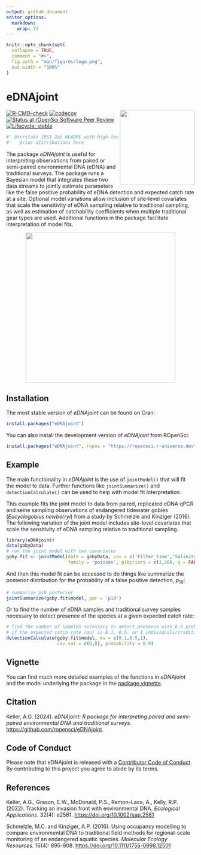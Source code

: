 ```yaml
---
output: github_document
editor_options: 
  markdown: 
    wrap: 72
---
```


<!-- README.md is generated from README.Rmd. Please edit that file -->

```r
knitr::opts_chunk$set(
  collapse = TRUE,
  comment = "#>",
  fig.path = "man/figures/logo.png",
  out.width = "100%"
)
```

# eDNAjoint

<img src="man/figures/logo.png" align="right" height="200" style="float:right; height:200px;" dpi="700"/>

<!-- badges: start -->

[![R-CMD-check](https://github.com/ropensci/eDNAjoint/actions/workflows/R-CMD-check.yaml/badge.svg)](https://github.com/ropensci/eDNAjoint/actions/workflows/R-CMD-check.yaml)
[![codecov](https://codecov.io/gh/ropensci/eDNAjoint/graph/badge.svg?token=AEVR9NSQ9Z)](https://codecov.io/gh/ropensci/eDNAjoint)
[![Status at rOpenSci Software Peer
Review](https://badges.ropensci.org/642_status.svg)](https://github.com/ropensci/software-review/issues/642)
[![Lifecycle:
stable](https://img.shields.io/badge/lifecycle-stable-green.svg)](https://lifecycle.r-lib.org/articles/stages.html#stable)

<!-- badges: end -->

```r
#' @srrstats {BS1.2a} README with high-level overview and examples of specifying
#'   prior distributions here
```

The package *eDNAjoint* is useful for interpreting observations from
paired or semi-paired environmental DNA (eDNA) and traditional surveys.
The package runs a Bayesian model that integrates these two data streams
to jointly estimate parameters like the false positive probability of
eDNA detection and expected catch rate at a site. Optional model
variations allow inclusion of site-level covariates that scale the
sensitivity of eDNA sampling relative to traditional sampling, as well
as estimation of catchability coefficients when multiple traditional
gear types are used. Additional functions in the package facilitate
interpretation of model fits.

<div style="text-align: center;">
  <img src="man/figures/basic_diagram_final-01.png" style="height:400px;" dpi="700"/>
</div>

## Installation

The most stable version of *eDNAjoint* can be found on Cran:

```r
install.packages("eDNAjoint")
```

You can also install the development version of *eDNAjoint* from ROpenSci:

```r
install.packages("eDNAjoint", repos = "https://ropensci.r-universe.dev")
```

## Example

The main functionality in *eDNAjoint* is the use of `jointModel()` that
will fit the model to data. Further functions like `jointSummarize()`
and `detectionCalculate()` can be used to help with model fit
interpretation.

This example fits the joint model to data from paired, replicated eDNA
qPCR and seine sampling observations of endangered tidewater gobies
(*Eucyclogobius newberryi*) from a study by Schmelzle and Kinziger
(2016). The following variation of the joint model includes site-level
covariates that scale the sensitivity of eDNA sampling relative to
traditional sampling.

```r
library(eDNAjoint)
data(gobyData)
# run the joint model with two covariates
goby.fit <- jointModel(data = gobyData, cov = c('Filter_time','Salinity'), 
                       family = 'poisson', p10priors = c(1,20), q = FALSE)
```

And then this model fit can be accessed to do things like summarize the
posterior distribution for the probability of a false positive
detection, $p_{10}$:

```r
# summarize p10 posterior
jointSummarize(goby.fit$model, par = 'p10')
```

Or to find the number of eDNA samples and traditional survey samples
necessary to detect presence of the species at a given expected catch
rate:

```r
# find the number of samples necessary to detect presence with 0.9 probability at the mean covariate values, 
# if the expected catch rate (mu) is 0.1, 0.5, or 1 individuals/traditional survey unit.
detectionCalculate(goby.fit$model, mu = c(0.1,0.5,1), 
                   cov.val = c(0,0), probability = 0.9)
```

## Vignette

You can find much more detailed examples of the functions in *eDNAjoint*
and the model underlying the package in the [package
vignette](https://bookdown.org/abigailkeller/eDNAjoint_vignette/).

## Citation

Keller, A.G. (2024). *eDNAjoint: R package for interpreting paired and
semi-paired environmental DNA and traditional surveys*.
<https://github.com/ropensci/eDNAjoint>.

## Code of Conduct

Please note that eDNAjoint is released with a [Contributor Code of
Conduct](https://ropensci.org/code-of-conduct/). By contributing to this
project you agree to abide by its terms.

## References

Keller, A.G., Grason, E.W., McDonald, P.S., Ramon-Laca, A., Kelly, R.P.
(2022). Tracking an invasion front with environmental DNA. *Ecological
Applications*. 32(4): e2561. <https://doi.org/10.1002/eap.2561>

Schmelzle, M.C. and Kinziger, A.P. (2016). Using occupancy modelling to
compare environmental DNA to traditional field methods for
regional-scale monitoring of an endangered aquatic species. *Molecular
Ecology Resources*. 16(4): 895-908.
<https://doi.org/10.1111/1755-0998.12501>
